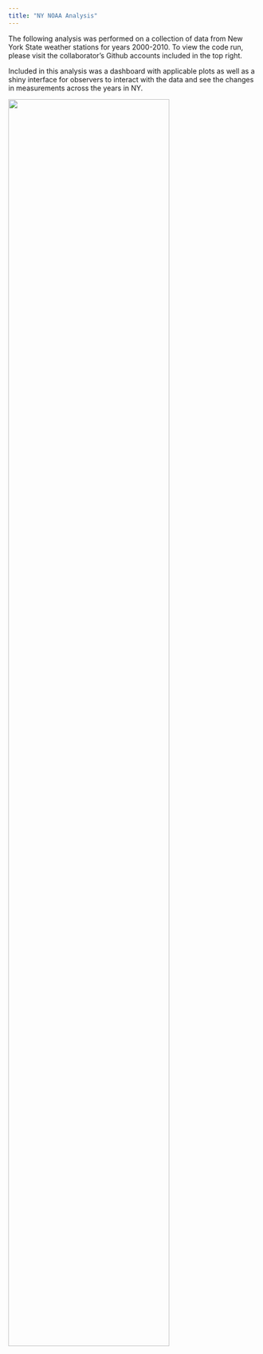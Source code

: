 ```yaml
---
title: "NY NOAA Analysis"
---
```


The following analysis was performed on a collection of data from New York State weather stations for years 2000-2010. To view the code run, please visit the collaborator's Github accounts included in the top right.

Included in this analysis was a dashboard with applicable plots as well as a shiny interface for observers to interact with the data and see the changes in measurements across the years in NY.

<img src="images/doppler_map.jpg" style="width:80%">